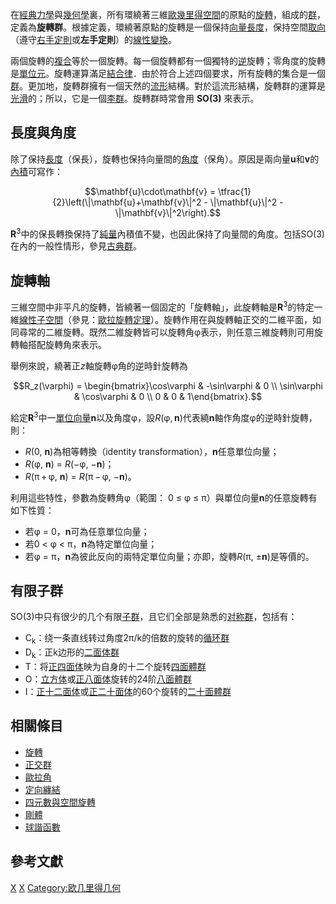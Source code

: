 {{multiple issues|
{{expand|time=2015-04-22}}
{{expert|time=2015-04-22}}
{{unreferenced|time=2015-04-22}}
}}
{{noteTA
|G1=物理學
|G2=Math
|T=zh-hant:旋轉群SO(3);zh-hans:旋转群SO(3)
}}
{{dablink|本條目介紹的是旋轉群SO(3)；關於更一般性的SO(''n'')，參見[[特殊正交群|特殊正交群]]。}}
在[[經典力學|經典力學]]與[[幾何學|幾何學]]裏，所有環繞著三維[[歐幾里得空間|歐幾里得空間]]的原點的[[旋轉|旋轉]]，組成的[[群|群]]，定義為'''旋轉群'''。根據定義，環繞著原點的旋轉是一個保持[[向量|向量]][[長度|長度]]，保持空間[[取向|取向]]（遵守[[右手定則|右手定則]]或'''左手定則'''）的[[線性映射|線性變換]]。

兩個旋轉的[[複合函數|複合]]等於一個旋轉。每一個旋轉都有一個獨特的[[逆元素|逆]]旋轉；零角度的旋轉是[[單位元|單位元]]。旋轉運算滿足[[結合律|結合律]]．由於符合上述四個要求，所有旋轉的集合是一個[[群|群]]。更加地，旋轉群擁有一個天然的[[流形|流形]]結構。對於這流形結構，旋轉群的運算是[[光滑函數|光滑]]的；所以，它是一個[[李群|李群]]。旋轉群時常會用 '''SO(3)''' 來表示。

== 長度與角度 ==
除了保持[[長度|長度]]（保長），旋轉也保持向量間的[[角度|角度]]（保角）。原因是兩向量'''u'''和'''v'''的[[內積|內積]]可寫作：
:<math>\mathbf{u}\cdot\mathbf{v} = \tfrac{1}{2}\left(\|\mathbf{u}+\mathbf{v}\|^2 - \|\mathbf{u}\|^2 - \|\mathbf{v}\|^2\right).</math>

'''R'''<sup>3</sup>中的保長轉換保持了[[純量|純量]]內積值不變，也因此保持了向量間的角度。包括SO(3)在內的一般性情形，參見[[古典群|古典群]]。

== 旋轉軸 ==
{{main|軸角}}
三維空間中非平凡的旋轉，皆繞著一個固定的「旋轉軸」，此旋轉軸是'''R'''<sup>3</sup>的特定一維[[線性子空間|線性子空間]]（參見：[[歐拉旋轉定理|歐拉旋轉定理]]）。旋轉作用在與旋轉軸正交的二維平面，如同尋常的二維旋轉。既然二維旋轉皆可以旋轉角φ表示，則任意三維旋轉則可用旋轉軸搭配旋轉角來表示。

舉例來說，繞著正''z''軸旋轉φ角的逆時針旋轉為
:<math>R_z(\varphi) = \begin{bmatrix}\cos\varphi & -\sin\varphi & 0 \\ \sin\varphi & \cos\varphi & 0 \\ 0 & 0 & 1\end{bmatrix}.</math>

給定'''R'''<sup>3</sup>中一[[單位向量|單位向量]]'''n'''以及角度φ，設''R''(φ, '''n''')代表繞'''n'''軸作角度φ的逆時針旋轉，則：
* ''R''(0, '''n''')為相等轉換（identity transformation），'''n'''任意單位向量；
* ''R''(φ, '''n''') = ''R''(−φ, −'''n''')；
* ''R''(π + φ, '''n''') = ''R''(π − φ, −'''n''')。

利用這些特性，參數為旋轉角φ（範圍： 0 ≤ φ ≤ π）與單位向量'''n'''的任意旋轉有如下性質：
* 若φ = 0，'''n'''可為任意單位向量；
* 若0 < φ < π，'''n'''為特定單位向量；
* 若φ = π，'''n'''為彼此反向的兩特定單位向量；亦即，旋轉''R''(π, ±'''n''')是等價的。

== 有限子群 ==
SO(3)中只有很少的几个有限[[子群|子群]]，且它们全部是熟悉的[[对称群|对称群]]，包括有：
* C<sub>k</sub>：绕一条直线转过角度2π/k的倍数的旋转的[[循环群|循环群]]
* D<sub>k</sub>：正k边形的[[二面体群|二面体群]]
* T：将[[正四面体|正四面体]]映为自身的十二个旋转[[四面體群|四面體群]]
* O：[[立方体|立方体]]或[[正八面体|正八面体]]旋转的24阶[[八面體群|八面體群]]
* I：[[正十二面体|正十二面体]]或[[正二十面体|正二十面体]]的60个旋转的[[二十面體群|二十面體群]]

== 相關條目 ==
* [[旋轉|旋轉]]
* [[正交群|正交群]]
* [[歐拉角|歐拉角]]
* [[定向纏結|定向纏結]]
* [[四元數與空間旋轉|四元數與空間旋轉]]
* [[剛體|剛體]]
* [[球諧函數|球諧函數]]

== 參考文獻 ==
{{reflist}}

[[Category:李群|X]]
[[Category:立體幾何|X]]
[[Category:欧几里得几何|Category:欧几里得几何]]